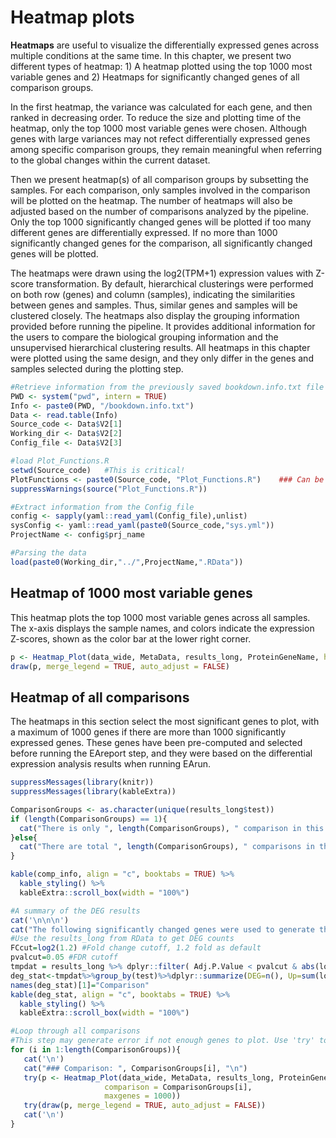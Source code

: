 # Heatmap plots

**Heatmaps** are useful to visualize the differentially expressed genes across multiple conditions at the same time. In this chapter, we present two different types of heatmap: 1) A heatmap plotted using the top 1000 most variable genes and 2) Heatmaps for significantly changed genes of all comparison groups.

In the first heatmap, the variance was calculated for each gene, and then ranked in decreasing order. To reduce the size and plotting time of the heatmap, only the top 1000 most variable genes were chosen. Although genes with large variances may not refect differentially expressed genes among specific comparison groups, they remain meaningful when referring to the global changes within the current dataset.

Then we present heatmap(s) of all comparison groups by subsetting the samples. For each comparison, only samples involved in the comparison will be plotted on the heatmap. The number of heatmaps will also be adjusted based on the number of comparisons analyzed by the pipeline. Only the top 1000 significantly changed genes will be plotted if too many different genes are differentially expressed. If no more than 1000 significantly changed genes for the comparison, all significantly changed genes will be plotted.

The heatmaps were drawn using the log2(TPM+1) expression values with Z-score transformation. By default, hierarchical clusterings were performed on both row (genes) and column (samples), indicating the similarities between genes and samples. Thus, similar genes and samples will be clustered closely. The heatmaps also display the grouping information provided before running the pipeline. It provides additional information for the users to compare the biological grouping information and the unsupervised hierarchical clustering results. All heatmaps in this chapter were plotted using the same design, and they only differ in the genes and samples selected during the plotting step.

```r
#Retrieve information from the previously saved bookdown.info.txt file
PWD <- system("pwd", intern = TRUE)
Info <- paste0(PWD, "/bookdown.info.txt")
Data <- read.table(Info)
Source_code <- Data$V2[1]
Working_dir <- Data$V2[2]
Config_file <- Data$V2[3]

#load Plot_Functions.R
setwd(Source_code)   #This is critical!
PlotFunctions <- paste0(Source_code, "Plot_Functions.R")    ### Can be deleted
suppressWarnings(source("Plot_Functions.R"))

#Extract information from the Config_file
config <- sapply(yaml::read_yaml(Config_file),unlist)
sysConfig <- yaml::read_yaml(paste0(Source_code,"sys.yml"))
ProjectName <- config$prj_name

#Parsing the data
load(paste0(Working_dir,"../",ProjectName,".RData"))
```

## Heatmap of 1000 most variable genes

This heatmap plots the top 1000 most variable genes across all samples. The x-axis displays the sample names, and colors indicate the expression Z-scores, shown as the color bar at the lower right corner.

```r
p <- Heatmap_Plot(data_wide, MetaData, results_long, ProteinGeneName, heatmap_subset = "variable", maxgenes = 1000)
draw(p, merge_legend = TRUE, auto_adjust = FALSE)
```

## Heatmap of all comparisons

The heatmaps in this section select the most significant genes to plot, with a maximum of 1000 genes if there are more than 1000 significantly expressed genes. These genes have been pre-computed and selected before running the EAreport step, and they were based on the differential expression analysis results when running EArun.

```r
suppressMessages(library(knitr))
suppressMessages(library(kableExtra))

ComparisonGroups <- as.character(unique(results_long$test))
if (length(ComparisonGroups) == 1){
  cat("There is only ", length(ComparisonGroups), " comparison in this project.\n\n")
}else{
  cat("There are total ", length(ComparisonGroups), " comparisons in this project.\n\n")
}

kable(comp_info, align = "c", booktabs = TRUE) %>% 
  kable_styling() %>%
  kableExtra::scroll_box(width = "100%")

#A summary of the DEG results
cat('\n\n\n')
cat("The following significantly changed genes were used to generate the heatmaps. \n\n")
#Use the results_long from RData to get DEG counts
FCcut=log2(1.2) #Fold change cutoff, 1.2 fold as default
pvalcut=0.05 #FDR cutoff  
tmpdat = results_long %>% dplyr::filter( Adj.P.Value < pvalcut & abs(logFC) > FCcut)
deg_stat<-tmpdat%>%group_by(test)%>%dplyr::summarize(DEG=n(), Up=sum(logFC>0), Down=sum(logFC<0))%>%ungroup
names(deg_stat)[1]="Comparison"
kable(deg_stat, align = "c", booktabs = TRUE) %>% 
  kable_styling() %>%
  kableExtra::scroll_box(width = "100%")

#Loop through all comparisons
#This step may generate error if not enough genes to plot. Use 'try' to avoid
for (i in 1:length(ComparisonGroups)){
   cat('\n')  
   cat("### Comparison: ", ComparisonGroups[i], "\n")
   try(p <- Heatmap_Plot(data_wide, MetaData, results_long, ProteinGeneName, heatmap_subset = "subset", 
                     comparison = ComparisonGroups[i],
                     maxgenes = 1000))
   try(draw(p, merge_legend = TRUE, auto_adjust = FALSE))
   cat('\n') 
}
```
